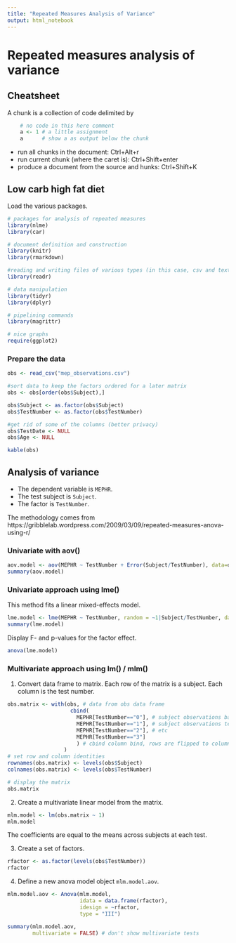 ```yaml
---
title: "Repeated Measures Analysis of Variance"
output: html_notebook
---
```

# Repeated measures analysis of variance
## Cheatsheet
A chunk is a collection of code delimited by 
```r
    # no code in this here comment
    a <- 1 # a little assignment
    a      # show a as output below the chunk
```
- run all chunks in the document:                 Ctrl+Alt+r
- run current chunk (where the caret is):         Ctrl+Shift+enter
- produce a document from the source and hunks:   Ctrl+Shift+K


## Low carb high fat diet
Load the various packages.

```r
# packages for analysis of repeated measures
library(nlme)
library(car)

# document definition and construction
library(knitr)
library(rmarkdown)

#reading and writing files of various types (in this case, csv and text files)
library(readr)

# data manipulation
library(tidyr)
library(dplyr)

# pipelining commands
library(magrittr)

# nice graphs
require(ggplot2)
```
### Prepare the data
```r
obs <- read_csv("mep_observations.csv")

#sort data to keep the factors ordered for a later matrix
obs <- obs[order(obs$Subject),]

obs$Subject <- as.factor(obs$Subject)
obs$TestNumber <- as.factor(obs$TestNumber)

#get rid of some of the columns (better privacy)
obs$TestDate <- NULL
obs$Age <- NULL

kable(obs)
```
## Analysis of variance
- The dependent variable is ```MEPHR```.
- The test subject is ```Subject```.
- The factor is ```TestNumber```.

The methodology comes from https://gribblelab.wordpress.com/2009/03/09/repeated-measures-anova-using-r/

### Univariate with aov()
```r
aov.model <- aov(MEPHR ~ TestNumber + Error(Subject/TestNumber), data=obs)
summary(aov.model)
```
### Univariate approach using lme()
This method fits a linear mixed-effects model.
```r
lme.model <- lme(MEPHR ~ TestNumber, random = ~1|Subject/TestNumber, data=obs)
summary(lme.model)
```

Display F- and p-values for the factor effect.
```r
anova(lme.model)
```

### Multivariate approach using lm() / mlm()
1. Convert data frame to matrix. Each row of the matrix is a subject.  Each column is the test number.
```r
obs.matrix <- with(obs, # data from obs data frame
                    cbind(
                      MEPHR[TestNumber=="0"], # subject observations baseline
                      MEPHR[TestNumber=="1"], # subject observations test 1
                      MEPHR[TestNumber=="2"], # etc
                      MEPHR[TestNumber=="3"]
                      ) # cbind column bind, rows are flipped to columns
                  )
# set row and column identities
rownames(obs.matrix) <- levels(obs$Subject)
colnames(obs.matrix) <- levels(obs$TestNumber)

# display the matrix
obs.matrix
```
2. Create a multivariate linear model from the matrix.
```r
mlm.model <- lm(obs.matrix ~ 1)
mlm.model

```

The coefficients are equal to the means across subjects at each test.

3. Create a set of factors.
```r
rfactor <- as.factor(levels(obs$TestNumber))
rfactor
```

4. Define a new anova model object ```mlm.model.aov```.
```r
mlm.model.aov <- Anova(mlm.model, 
                       idata = data.frame(rfactor),
                       idesign = ~rfactor, 
                       type = "III")

summary(mlm.model.aov, 
        multivariate = FALSE) # don't show multivariate tests
```

